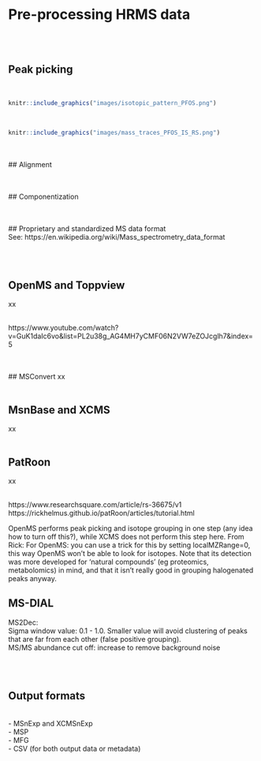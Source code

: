 # **Pre-processing HRMS data** {#MS_preprocess}

<br><br>


## Peak picking



<br>
```r
knitr::include_graphics("images/isotopic_pattern_PFOS.png")

```


<br>

```r
knitr::include_graphics("images/mass_traces_PFOS_IS_RS.png")

```



<br><br>
## Alignment


<br><br>
## Componentization


<br><br>
## Proprietary and standardized MS data format
<br>
See: https://en.wikipedia.org/wiki/Mass_spectrometry_data_format

<br><br>

## OpenMS and Toppview
xx

<br>
https://www.youtube.com/watch?v=GuK1daIc6vo&list=PL2u38g_AG4MH7yCMF06N2VW7eZOJcglh7&index=5

<br><br>
## MSConvert
xx
<br><br>

## MsnBase and XCMS
xx
<br><br>

## PatRoon
xx
<br><br>

https://www.researchsquare.com/article/rs-36675/v1
<br>
https://rickhelmus.github.io/patRoon/articles/tutorial.html
<br>

OpenMS performs peak picking and isotope grouping in one step (any idea how to turn off this?), while XCMS does not perform this step here. 
From Rick: For OpenMS: you can use a trick for this by setting localMZRange=0, this way OpenMS won’t be able to look for isotopes. Note that its detection was more developed for ‘natural compounds’ (eg proteomics, metabolomics) in mind, and that it isn’t really good in grouping halogenated peaks anyway.


## MS-DIAL

MS2Dec: <br> 
Sigma window value: 0.1 - 1.0. Smaller value will avoid clustering of peaks that are far from each other (false positive grouping).
<br>
MS/MS abundance cut off: increase to remove background noise 

<br><br>

## Output formats
<br>
- MSnExp and XCMSnExp <br>
- MSP <br>
- MFG <br>
- CSV (for both output data or metadata) <br>

